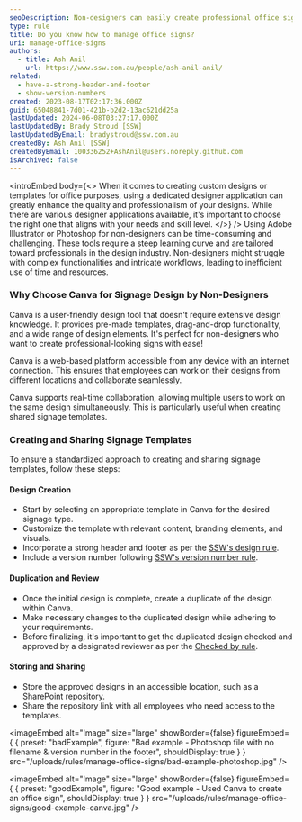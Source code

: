 ```yaml
---
seoDescription: Non-designers can easily create professional office signs using Canva's user-friendly design tool.
type: rule
title: Do you know how to manage office signs?
uri: manage-office-signs
authors:
  - title: Ash Anil
    url: https://www.ssw.com.au/people/ash-anil-anil/
related:
  - have-a-strong-header-and-footer
  - show-version-numbers
created: 2023-08-17T02:17:36.000Z
guid: 65048841-7d01-421b-b2d2-13ac621dd25a
lastUpdated: 2024-06-08T03:27:17.000Z
lastUpdatedBy: Brady Stroud [SSW]
lastUpdatedByEmail: bradystroud@ssw.com.au
createdBy: Ash Anil [SSW]
createdByEmail: 100336252+AshAnil@users.noreply.github.com
isArchived: false
---
```


<introEmbed
  body={<>
When it comes to creating custom designs or templates for office purposes, using a dedicated designer application can greatly enhance the quality and professionalism of your designs. While there are various designer applications available, it's important to choose the right one that aligns with your needs and skill level.
  </>}
/>
Using Adobe Illustrator or Photoshop for non-designers can be time-consuming and challenging. These tools require a steep learning curve and are tailored toward professionals in the design industry. Non-designers might struggle with complex functionalities and intricate workflows, leading to inefficient use of time and resources.

### Why Choose Canva for Signage Design by Non-Designers

Canva is a user-friendly design tool that doesn't require extensive design knowledge. It provides pre-made templates, drag-and-drop functionality, and a wide range of design elements. It's perfect for non-designers who want to create professional-looking signs with ease!

Canva is a web-based platform accessible from any device with an internet connection. This ensures that employees can work on their designs from different locations and collaborate seamlessly.

Canva supports real-time collaboration, allowing multiple users to work on the same design simultaneously. This is particularly useful when creating shared signage templates.

### Creating and Sharing Signage Templates

To ensure a standardized approach to creating and sharing signage templates, follow these steps:

#### Design Creation

- Start by selecting an appropriate template in Canva for the desired signage type.
- Customize the template with relevant content, branding elements, and visuals.
- Incorporate a strong header and footer as per the [SSW's design rule](/have-a-strong-header-and-footer/).
- Include a version number following [SSW's version number rule](/show-version-numbers/).

#### Duplication and Review

- Once the initial design is complete, create a duplicate of the design within Canva.
- Make necessary changes to the duplicated design while adhering to your requirements.
- Before finalizing, it's important to get the duplicated design checked and approved by a designated reviewer as per the [Checked by rule](/checked-by-xxx/).

#### Storing and Sharing

- Store the approved designs in an accessible location, such as a SharePoint repository.
- Share the repository link with all employees who need access to the templates.

<imageEmbed
  alt="Image"
  size="large"
  showBorder={false}
  figureEmbed={ {
    preset: "badExample",
    figure: "Bad example - Photoshop file with no filename & version number in the footer",
    shouldDisplay: true
  } }
  src="/uploads/rules/manage-office-signs/bad-example-photoshop.jpg"
/>

<imageEmbed
  alt="Image"
  size="large"
  showBorder={false}
  figureEmbed={ {
    preset: "goodExample",
    figure: "Good example - Used Canva to create an office sign",
    shouldDisplay: true
  } }
  src="/uploads/rules/manage-office-signs/good-example-canva.jpg"
/>
